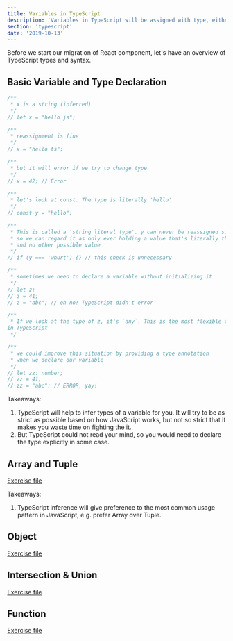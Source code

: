 ```yaml
---
title: Variables in TypeScript
description: 'Variables in TypeScript will be assigned with type, either by inference from TypeScript or explicit declaration by developer (you).'
section: 'typescript'
date: '2019-10-13'
---
```


Before we start our migration of React component, let's have an overview of TypeScript types and syntax.

## Basic Variable and Type Declaration

```ts editorOnly
/**
 * x is a string (inferred)
 */
// let x = "hello js";

/**
 * reassignment is fine
 */
// x = "hello ts";

/**
 * but it will error if we try to change type
 */
// x = 42; // Error

/**
 * let's look at const. The type is literally 'hello'
 */
// const y = "hello";

/**
 * This is called a 'string literal type'. y can never be reassigned since it's a const,
 * so we can regard it as only ever holding a value that's literally the string 'hello world'
 * and no other possible value
 */
// if (y === 'whurt') {} // this check is unnecessary

/**
 * sometimes we need to declare a variable without initializing it
 */
// let z;
// z = 41;
// z = "abc"; // oh no! TypeScript didn't error

/**
 * If we look at the type of z, it's `any`. This is the most flexible type
in TypeScript
 */

/**
 * we could improve this situation by providing a type annotation
 * when we declare our variable
 */
// let zz: number;
// zz = 41;
// zz = "abc"; // ERROR, yay!
```

Takeaways:

1. TypeScript will help to infer types of a variable for you. It will try to be as strict as possible based on how JavaScript works, but not so strict that it makes you waste time on fighting the it.
1. But TypeScript could not read your mind, so you would need to declare the type explicitly in some case.

## Array and Tuple

[Exercise file](array-and-tuple.ts)

Takeaways:

1. TypeScript inference will give preference to the most common usage pattern in JavaScript, e.g. prefer Array over Tuple.

## Object

[Exercise file](object.ts)

## Intersection & Union

[Exercise file](union-and-intersection.ts)

## Function

[Exercise file](function.ts)
